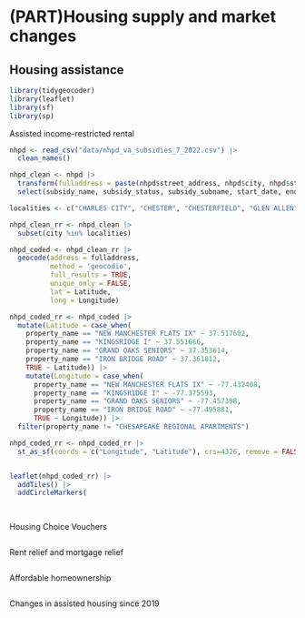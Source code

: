 # (PART)Housing supply and market changes {.unnumbered}

## Housing assistance{#part-2-3}

```r

library(tidygeocoder)
library(leaflet)
library(sf)
library(sp)

```

Assisted income-restricted rental
```r

nhpd <- read_csv("data/nhpd_va_subsidies_7_2022.csv") |> 
  clean_names()

nhpd_clean <- nhpd |> 
  transform(fulladdress = paste(nhpd$street_address, nhpd$city, nhpd$state, nhpd$zip_code, sep= ", ")) |> 
  select(subsidy_name, subsidy_status, subsidy_subname, start_date, end_date, assisted_units, property_name, fulladdress, owner_name, owner_type, target_population, city)

localities <- c("CHARLES CITY", "CHESTER", "CHESTERFIELD", "GLEN ALLEN", "HENRICO", "HIGHLAND SPRINGS", "MIDLOTHIAN", "NORTH CHESTERFIELD", "Richmond", "RICHMOND", "RICHMOND CITY", "SANDSTON")

nhpd_clean_rr <- nhpd_clean |> 
  subset(city %in% localities)

nhpd_coded <- nhpd_clean_rr |> 
  geocode(address = fulladdress, 
          method = 'geocodio',
          full_results = TRUE,
          unique_only = FALSE,
          lat = Latitude, 
          long = Longitude)

nhpd_coded_rr <- nhpd_coded |> 
  mutate(Latitude = case_when(
    property_name == "NEW MANCHESTER FLATS IX" ~ 37.517602,
    property_name == "KINGSRIDGE I" ~ 37.551666,
    property_name == "GRAND OAKS SENIORS" ~ 37.353614,
    property_name == "IRON BRIDGE ROAD" ~ 37.361812,
    TRUE ~ Latitude)) |> 
    mutate(Longitude = case_when(
      property_name == "NEW MANCHESTER FLATS IX" ~ -77.432408,
      property_name == "KINGSRIDGE I" ~ -77.375593,
      property_name == "GRAND OAKS SENIORS" ~ -77.457398,
      property_name == "IRON BRIDGE ROAD" ~ -77.495881,
      TRUE ~ Longitude)) |> 
  filter(property_name != "CHESAPEAKE REGIONAL APARTMENTS")

nhpd_coded_rr <- nhpd_coded_rr |> 
  st_as_sf(coords = c("Longitude", "Latitude"), crs=4326, remove = FALSE)


leaflet(nhpd_coded_rr) |> 
  addTiles() |> 
  addCircleMarkers(
  

```


```r

```

Housing Choice Vouchers
```r

```

Rent relief and mortgage relief
```r

```


Affordable homeownership
```r

```


Changes in assisted housing since 2019

